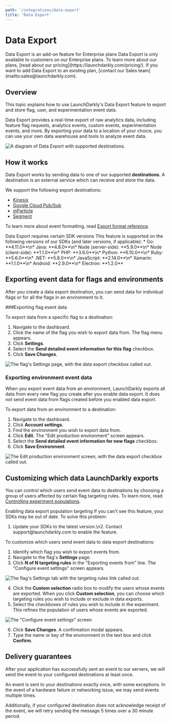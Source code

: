 ```yaml
---
path: '/integrations/data-export'
title: 'Data Export'
---
```


# Data Export

<Metadata timeToRead={props.timeToRead} lastModifiedDateFormatted={props.lastModifiedDateFormatted} />
<Callout intent="info">
  <CalloutTitle>Data Export is an add-on feature for Enterprise plans</CalloutTitle>
  <CalloutDescription>
    Data Export is only available to customers on our Enterprise plans. To learn more about our plans, [read about our
    pricing](https://launchdarkly.com/pricing/). If you want to add Data Export to an existing plan, [contact our Sales
    team](mailto:sales@launchdarkly.com).
  </CalloutDescription>
</Callout>

## Overview

This topic explains how to use LaunchDarkly's Data Export feature to export and store flag, user, and experimentation event data.

Data Export provides a real-time export of raw analytics data, including feature flag requests, analytics events, custom events, experimentation events, and more. By exporting your data to a location of your choice, you can use your own data warehouse and tools to analyze event data.

![A diagram of Data Export with supported destinations.](../images/data-export.png)

## How it works

Data Export works by sending data to one of our supported **destinations**. A destination is an external service which can receive and store the data.

We support the following export destinations:

- [Kinesis](./kinesis-destination)
- [Google Cloud Pub/Sub](./google-cloud-pubsub)
- [mParticle](./mparticle-destination)
- [Segment](./segment-destination)

To learn more about event formatting, read [Export format reference](./data-export-schema-reference).

<Callout intent="info">
  <CalloutTitle>Data Export requires certain SDK versions</CalloutTitle>
  <CalloutDescription>
    This feature is supported on the following versions of our SDKs (and later versions, if applicable): * Go:
    **4.11.0**\n* Java: **4.8.0**\n* Node (server-side): **5.9.0**\n* Node (client-side): **1.1.0**\n* PHP: **3.6.0**\n*
    Python: **6.10.0**\n* Ruby: **5.6.0**\n* .NET: **5.8.0**\n* JavaScript: **2.14.0**\n* Xamarin: **1.1.0**\n* Android:
    **2.9.0**\n* Electron: **1.2.0**
  </CalloutDescription>
</Callout>

## Exporting event data for flags and environments

After you create a data export destination, you can send data for individual flags or for all the flags in an environment to it.

###Exporting flag event data

To export data from a specific flag to a destination:

1. Navigate to the dashboard.
2. Click the name of the flag you wish to export data from. The flag menu appears.
3. Click **Settings**.
4. Select the **Send detailed event information for this flag** checkbox.
5. Click **Save Changes**.

![The flag's Settings page, with the data export checkbox called out.](../images/data-export-detailed-event-info-callout.png)

### Exporting environment event data

When you export event data from an environment, LaunchDarkly exports all data from every new flag you create after you enable data export. It does not send event data from flags created before you enabled data export.

To export data from an environment to a destination:

1. Navigate to the dashboard.
2. Click **Account settings**.
3. Find the environment you wish to export data from.
4. Click **Edit.** The "Edit production environment" screen appears.
5. Select the **Send detailed event information for new flags** checkbox.
6. Click **Save Environment**.

![The Edit production environment screen, with the data export checkbox called out.](../images/data-export-env-detailed-event-info-callout.png)

## Customizing which data LaunchDarkly exports

You can control which users send event data to destinations by choosing a group of users affected by certain flag targeting rules. To learn more, read [Controlling experiment populations](./experimentation-targeting).

<Callout intent="alert">
  <CalloutTitle>Enabling data export population targeting</CalloutTitle>
  <CalloutDescription>
    If you can't see this feature, your SDKs may be out of date. To solve this problem:
    <ol>
      <li>Update your SDKs to the latest version.\n2. Contact support@launchdarkly.com to enable the feature.</li>
    </ol>
  </CalloutDescription>
</Callout>

To customize which users send event data to data export destinations:

1. Identify which flag you wish to export events from.
2. Navigate to the flag's **Settings** page.
3. Click **N of N targeting rules** in the "Exporting events from" line. The "Configure event settings" screen appears.

![The flag's Settings tab with the targeting rules link called out.](../images/flag-settings-experiments-targeting-rules.png)

4. Click the **Custom selection** radio box to modify the users whose events are exported. When you click **Custom selection**, you can choose which targeting rules you wish to include or exclude in data exports.
5. Select the checkboxes of rules you wish to include in the experiment. This refines the population of users whose events are exported.

![The "Configure event settings" screen](../images/experiments-rules-custom-selection.png)

6. Click **Save Changes**. A confirmation modal appears.
7. Type the name or key of the environment in the text box and click **Confirm**.

## Delivery guarantees

After your application has successfully sent an event to our servers, we will send the event to your configured destinations at least once.

An event is sent to your destinations exactly once, with some exceptions. In the event of a hardware failure or networking issue, we may send events multiple times.

Additionally, if your configured destination does not acknowledge receipt of the event, we will retry sending the message 5 times over a 30 minute period.
